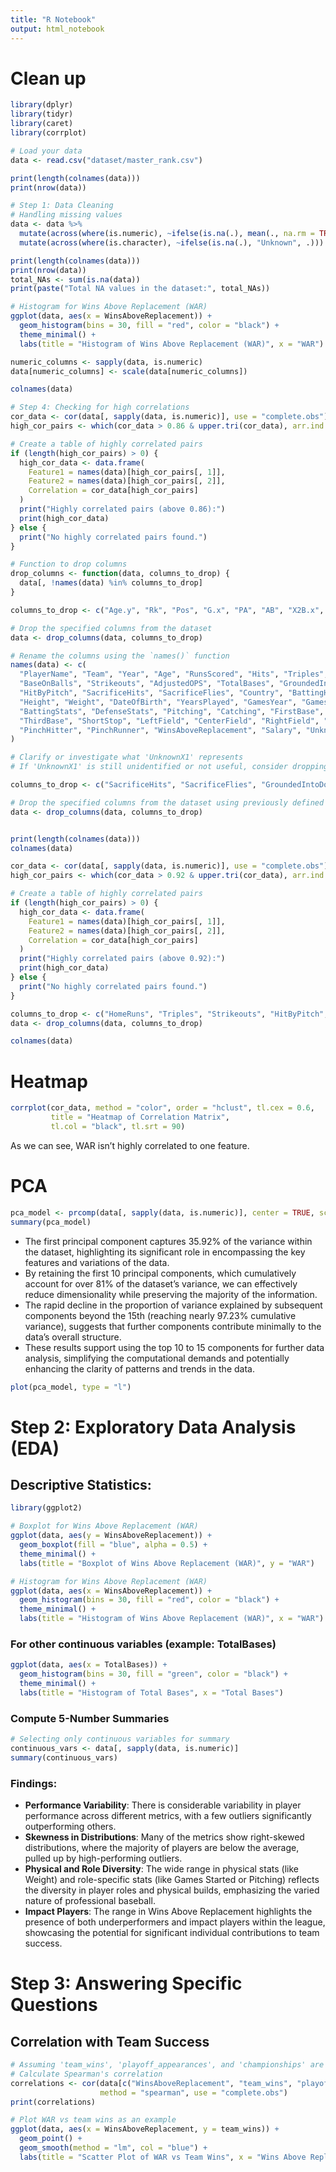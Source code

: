 ```yaml
---
title: "R Notebook"
output: html_notebook
---
```



# Clean up


```r
library(dplyr)
library(tidyr)
library(caret)
library(corrplot)

# Load your data
data <- read.csv("dataset/master_rank.csv")
```

```r
print(length(colnames(data)))
print(nrow(data))
```

```r
# Step 1: Data Cleaning
# Handling missing values
data <- data %>%
  mutate(across(where(is.numeric), ~ifelse(is.na(.), mean(., na.rm = TRUE), .))) %>%
  mutate(across(where(is.character), ~ifelse(is.na(.), "Unknown", .)))
```



```r
print(length(colnames(data)))
print(nrow(data))
total_NAs <- sum(is.na(data))
print(paste("Total NA values in the dataset:", total_NAs))
```

```r

# Histogram for Wins Above Replacement (WAR)
ggplot(data, aes(x = WinsAboveReplacement)) + 
  geom_histogram(bins = 30, fill = "red", color = "black") +
  theme_minimal() +
  labs(title = "Histogram of Wins Above Replacement (WAR)", x = "WAR")

```

```r
numeric_columns <- sapply(data, is.numeric)
data[numeric_columns] <- scale(data[numeric_columns])
```


```r
colnames(data)
```


```r
# Step 4: Checking for high correlations
cor_data <- cor(data[, sapply(data, is.numeric)], use = "complete.obs")
high_cor_pairs <- which(cor_data > 0.86 & upper.tri(cor_data), arr.ind = TRUE)

# Create a table of highly correlated pairs
if (length(high_cor_pairs) > 0) {
  high_cor_data <- data.frame(
    Feature1 = names(data)[high_cor_pairs[, 1]],
    Feature2 = names(data)[high_cor_pairs[, 2]],
    Correlation = cor_data[high_cor_pairs]
  )
  print("Highly correlated pairs (above 0.86):")
  print(high_cor_data)
} else {
  print("No highly correlated pairs found.")
}
```


```r
# Function to drop columns
drop_columns <- function(data, columns_to_drop) {
  data[, !names(data) %in% columns_to_drop]
}

columns_to_drop <- c("Age.y", "Rk", "Pos", "G.x", "PA", "AB", "X2B.x", "RBI", "SB", "CS", "SLG", "source.x", "source.y", "IBB", "OPS", "BA", "OBP")

# Drop the specified columns from the dataset
data <- drop_columns(data, columns_to_drop)


```


```r
# Rename the columns using the `names()` function
names(data) <- c(
  "PlayerName", "Team", "Year", "Age", "RunsScored", "Hits", "Triples", "HomeRuns",
  "BaseOnBalls", "Strikeouts", "AdjustedOPS", "TotalBases", "GroundedIntoDoublePlays",
  "HitByPitch", "SacrificeHits", "SacrificeFlies", "Country", "BattingHand", "ThrowingHand",
  "Height", "Weight", "DateOfBirth", "YearsPlayed", "GamesYear", "GamesStarted",
  "BattingStats", "DefenseStats", "Pitching", "Catching", "FirstBase", "SecondBase",
  "ThirdBase", "ShortStop", "LeftField", "CenterField", "RightField", "Outfield", "DesignatedHitter",
  "PinchHitter", "PinchRunner", "WinsAboveReplacement", "Salary", "UnknownX1", "Top100Status"
)

# Clarify or investigate what 'UnknownX1' represents
# If 'UnknownX1' is still unidentified or not useful, consider dropping it as well

columns_to_drop <- c("SacrificeHits", "SacrificeFlies", "GroundedIntoDoublePlays", "UnknownX1")  # Update based on new info

# Drop the specified columns from the dataset using previously defined function
data <- drop_columns(data, columns_to_drop)


print(length(colnames(data)))
colnames(data)
```


```r
cor_data <- cor(data[, sapply(data, is.numeric)], use = "complete.obs")
high_cor_pairs <- which(cor_data > 0.92 & upper.tri(cor_data), arr.ind = TRUE)

# Create a table of highly correlated pairs
if (length(high_cor_pairs) > 0) {
  high_cor_data <- data.frame(
    Feature1 = names(data)[high_cor_pairs[, 1]],
    Feature2 = names(data)[high_cor_pairs[, 2]],
    Correlation = cor_data[high_cor_pairs]
  )
  print("Highly correlated pairs (above 0.92):")
  print(high_cor_data)
} else {
  print("No highly correlated pairs found.")
}
```


```r
columns_to_drop <- c("HomeRuns", "Triples", "Strikeouts", "HitByPitch", "Country", "BattingHand", "ThrowingHand", "Age", "Height", "BaseOnBalls")
data <- drop_columns(data, columns_to_drop)
```


```r
colnames(data)
```
# Heatmap

```r
corrplot(cor_data, method = "color", order = "hclust", tl.cex = 0.6,
         title = "Heatmap of Correlation Matrix", 
         tl.col = "black", tl.srt = 90)

```
As we can see, WAR isn't highly correlated to one feature.

# PCA

```r
pca_model <- prcomp(data[, sapply(data, is.numeric)], center = TRUE, scale. = TRUE)
summary(pca_model)
```

 - The first principal component captures 35.92% of the variance within the dataset, highlighting its significant role in encompassing the key features and variations of the data.
 - By retaining the first 10 principal components, which cumulatively account for over 81% of the dataset's variance, we can effectively reduce dimensionality while preserving the majority of the information.
 - The rapid decline in the proportion of variance explained by subsequent components beyond the 15th (reaching nearly 97.23% cumulative variance), suggests that further components contribute minimally to the data's overall structure.
 - These results support using the top 10 to 15 components for further data analysis, simplifying the computational demands and potentially enhancing the clarity of patterns and trends in the data.
 

 
```r
plot(pca_model, type = "l")
```

# Step 2: Exploratory Data Analysis (EDA)

## Descriptive Statistics:


```r
library(ggplot2)

# Boxplot for Wins Above Replacement (WAR)
ggplot(data, aes(y = WinsAboveReplacement)) + 
  geom_boxplot(fill = "blue", alpha = 0.5) +
  theme_minimal() +
  labs(title = "Boxplot of Wins Above Replacement (WAR)", y = "WAR")
```




```r
# Histogram for Wins Above Replacement (WAR)
ggplot(data, aes(x = WinsAboveReplacement)) + 
  geom_histogram(bins = 30, fill = "red", color = "black") +
  theme_minimal() +
  labs(title = "Histogram of Wins Above Replacement (WAR)", x = "WAR")

```


### For other continuous variables (example: TotalBases)

```r
ggplot(data, aes(x = TotalBases)) + 
  geom_histogram(bins = 30, fill = "green", color = "black") +
  theme_minimal() +
  labs(title = "Histogram of Total Bases", x = "Total Bases")
```


### Compute 5-Number Summaries

```r
# Selecting only continuous variables for summary
continuous_vars <- data[, sapply(data, is.numeric)]
summary(continuous_vars)

```

### Findings:
- **Performance Variability**: There is considerable variability in player performance across different metrics, with a few outliers significantly outperforming others.
- **Skewness in Distributions**: Many of the metrics show right-skewed distributions, where the majority of players are below the average, pulled up by high-performing outliers.
- **Physical and Role Diversity**: The wide range in physical stats (like Weight) and role-specific stats (like Games Started or Pitching) reflects the diversity in player roles and physical builds, emphasizing the varied nature of professional baseball.
- **Impact Players**: The range in Wins Above Replacement highlights the presence of both underperformers and impact players within the league, showcasing the potential for significant individual contributions to team success.

# Step 3: Answering Specific Questions

## Correlation with Team Success


```r
# Assuming 'team_wins', 'playoff_appearances', and 'championships' are in your dataset
# Calculate Spearman's correlation
correlations <- cor(data[c("WinsAboveReplacement", "team_wins", "playoff_appearances", "championships")], 
                    method = "spearman", use = "complete.obs")
print(correlations)

# Plot WAR vs team wins as an example
ggplot(data, aes(x = WinsAboveReplacement, y = team_wins)) +
  geom_point() +
  geom_smooth(method = "lm", col = "blue") +
  labs(title = "Scatter Plot of WAR vs Team Wins", x = "Wins Above Replacement", y = "Team Wins")

```




```r

```




```r

```




```r

```




```r

```




```r

```




```r

```




```r

```




```r

```




```r

```




```r

```




```r

```




```r

```




